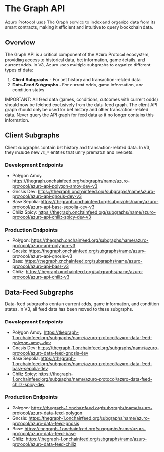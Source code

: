 
# The Graph API

Azuro Protocol uses The Graph service to index and organize data from its smart contracts, making it efficient and intuitive to query blockchain data.

## Overview

The Graph API is a critical component of the Azuro Protocol ecosystem, providing access to historical data, bet information, game details, and current odds. In V3, Azuro uses multiple subgraphs to organize different types of data:

1. **Client Subgraphs** - For bet history and transaction-related data
2. **Data-Feed Subgraphs** - For current odds, game information, and condition states

<Callout type="warning">
IMPORTANT: All feed data (games, conditions, outcomes with current odds) should now be fetched exclusively from the data-feed graph. The client API graph should only be used for bet history and other transaction-related data. Never query the API graph for feed data as it no longer contains this information.
</Callout>

## Client Subgraphs

Client subgraphs contain bet history and transaction-related data. In V3, they include new `V3_*` entities that unify prematch and live bets.

### Development Endpoints

- Polygon Amoy: https://thegraph.onchainfeed.org/subgraphs/name/azuro-protocol/azuro-api-polygon-amoy-dev-v3
- Gnosis Dev: https://thegraph.onchainfeed.org/subgraphs/name/azuro-protocol/azuro-api-gnosis-dev-v3
- Base Sepolia: https://thegraph.onchainfeed.org/subgraphs/name/azuro-protocol/azuro-api-base-sepolia-dev-v3
- Chiliz Spicy: https://thegraph.onchainfeed.org/subgraphs/name/azuro-protocol/azuro-api-chiliz-spicy-dev-v3

### Production Endpoints

- Polygon: https://thegraph.onchainfeed.org/subgraphs/name/azuro-protocol/azuro-api-polygon-v3
- Gnosis: https://thegraph.onchainfeed.org/subgraphs/name/azuro-protocol/azuro-api-gnosis-v3
- Base: https://thegraph.onchainfeed.org/subgraphs/name/azuro-protocol/azuro-api-base-v3
- Chiliz: https://thegraph.onchainfeed.org/subgraphs/name/azuro-protocol/azuro-api-chiliz-v3

## Data-Feed Subgraphs

Data-feed subgraphs contain current odds, game information, and condition states. In V3, all feed data has been moved to these subgraphs.

### Development Endpoints

- Polygon Amoy: https://thegraph-1.onchainfeed.org/subgraphs/name/azuro-protocol/azuro-data-feed-polygon-amoy-dev
- Gnosis Dev: https://thegraph-1.onchainfeed.org/subgraphs/name/azuro-protocol/azuro-data-feed-gnosis-dev
- Base Sepolia: https://thegraph-1.onchainfeed.org/subgraphs/name/azuro-protocol/azuro-data-feed-base-sepolia-dev
- Chiliz Spicy: https://thegraph-1.onchainfeed.org/subgraphs/name/azuro-protocol/azuro-data-feed-chiliz-spicy-dev

### Production Endpoints

- Polygon: https://thegraph-1.onchainfeed.org/subgraphs/name/azuro-protocol/azuro-data-feed-polygon
- Gnosis: https://thegraph-1.onchainfeed.org/subgraphs/name/azuro-protocol/azuro-data-feed-gnosis
- Base: https://thegraph-1.onchainfeed.org/subgraphs/name/azuro-protocol/azuro-data-feed-base
- Chiliz: https://thegraph-1.onchainfeed.org/subgraphs/name/azuro-protocol/azuro-data-feed-chiliz